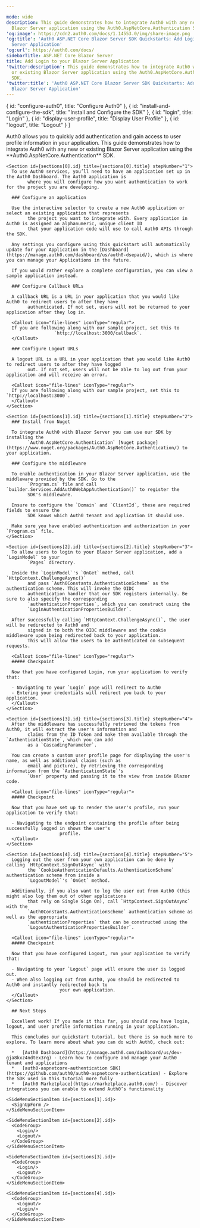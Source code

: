 ```yaml
---

mode: wide
description: This guide demonstrates how to integrate Auth0 with any new or existing
  Blazor Server application using the Auth0.AspNetCore.Authentication SDK.
'og:image': https://cdn2.auth0.com/docs/1.14553.0/img/share-image.png
'og:title': 'Auth0 ASP.NET Core Blazor Server SDK Quickstarts: Add Login to your Blazor
  Server Application'
'og:url': https://auth0.com/docs/
sidebarTitle: ASP.NET Core Blazor Server
title: Add Login to your Blazor Server Application
'twitter:description': This guide demonstrates how to integrate Auth0 with any new
  or existing Blazor Server application using the Auth0.AspNetCore.Authentication
  SDK.
'twitter:title': 'Auth0 ASP.NET Core Blazor Server SDK Quickstarts: Add Login to your
  Blazor Server Application'
---
```



  { id: "configure-auth0", title: "Configure Auth0" },
  { id: "install-and-configure-the-sdk", title: "Install and Configure the SDK" },
  { id: "login", title: "Login" },
  { id: "display-user-profile", title: "Display User Profile" },
  { id: "logout", title: "Logout" }
]

<Recipe>
  <Content>
    Auth0 allows you to quickly add authentication and gain access to user profile information in your application.
        This guide demonstrates how to integrate Auth0 with any new or existing Blazor Server application using the
        **Auth0.AspNetCore.Authentication** SDK.

    <Section id={sections[0].id} title={sections[0].title} stepNumber="1">
      To use Auth0 services, you’ll need to have an application set up in the Auth0 Dashboard. The Auth0 application is
            where you will configure how you want authentication to work for the project you are developing.

      ### Configure an application

      Use the interactive selector to create a new Auth0 application or select an existing application that represents
            the project you want to integrate with. Every application in Auth0 is assigned an alphanumeric, unique client ID
            that your application code will use to call Auth0 APIs through the SDK.

      Any settings you configure using this quickstart will automatically update for your Application in the [Dashboard](https://manage.auth0.com/dashboard/us/auth0-dsepaid/), which is where you can manage your Applications in the future.

      If you would rather explore a complete configuration, you can view a sample application instead.

      ### Configure Callback URLs

      A callback URL is a URL in your application that you would like Auth0 to redirect users to after they have
            authenticated. If not set, users will not be returned to your application after they log in.

      <Callout icon="file-lines" iconType="regular">
      If you are following along with our sample project, set this to
                      `http://localhost:3000/callback`.
      </Callout>

      ### Configure Logout URLs

      A logout URL is a URL in your application that you would like Auth0 to redirect users to after they have logged
            out. If not set, users will not be able to log out from your application and will receive an error.

      <Callout icon="file-lines" iconType="regular">
      If you are following along with our sample project, set this to `http://localhost:3000`.
      </Callout>
    </Section>

    <Section id={sections[1].id} title={sections[1].title} stepNumber="2">
      ### Install from Nuget

      To integrate Auth0 with Blazor Server you can use our SDK by installing the
            `Auth0.AspNetCore.Authentication` [Nuget package](https://www.nuget.org/packages/Auth0.AspNetCore.Authentication/) to your application.

      ### Configure the middleware

      To enable authentication in your Blazor Server application, use the middleware provided by the SDK. Go to the
            `Program.cs` file and call `builder.Services.AddAuth0WebAppAuthentication()` to register the
            SDK's middleware.

      Ensure to configure the `Domain` and `ClientId`, these are required fields to ensure the
            SDK knows which Auth0 tenant and application it should use.

      Make sure you have enabled authentication and authorization in your `Program.cs` file.
    </Section>

    <Section id={sections[2].id} title={sections[2].title} stepNumber="3">
      To allow users to login to your Blazor Server application, add a `LoginModel` to your
            `Pages` directory.

      Inside the `LoginModel`'s `OnGet` method, call `HttpContext.ChallengeAsync()`
            and pass `Auth0Constants.AuthenticationScheme` as the authentication scheme. This will invoke the OIDC
            authentication handler that our SDK registers internally. Be sure to also specify the corresponding
            `authenticationProperties`, which you can construct using the
            `LoginAuthenticationPropertiesBuilder`.

      After successfully calling `HttpContext.ChallengeAsync()`, the user will be redirected to Auth0 and
            signed in to both the OIDC middleware and the cookie middleware upon being redirected back to your application.
            This will allow the users to be authenticated on subsequent requests.

      <Callout icon="file-lines" iconType="regular">
      ##### Checkpoint

      Now that you have configured Login, run your application to verify that:

      - Navigating to your `Login` page will redirect to Auth0
      - Entering your credentials will redirect you back to your application.
      </Callout>
    </Section>

    <Section id={sections[3].id} title={sections[3].title} stepNumber="4">
      After the middleware has successfully retrieved the tokens from Auth0, it will extract the user's information and
            claims from the ID Token and make them available through the `AuthenticationState`, which you can add
            as a `CascadingParameter`.

      You can create a custom user profile page for displaying the user's name, as well as additional claims (such as
            email and picture), by retrieving the corresponding information from the `AuthenticationState`'s
            `User` property and passing it to the view from inside Blazor code.

      <Callout icon="file-lines" iconType="regular">
      ##### Checkpoint

      Now that you have set up to render the user's profile, run your application to verify that:

      - Navigating to the endpoint containing the profile after being successfully logged in shows the user's
                        profile.
      </Callout>
    </Section>

    <Section id={sections[4].id} title={sections[4].title} stepNumber="5">
      Logging out the user from your own application can be done by calling `HttpContext.SignOutAsync` with
            the `CookieAuthenticationDefaults.AuthenticationScheme` authentication scheme from inside a
            `LogoutModel`'s `OnGet` method.

      Additionally, if you also want to log the user out from Auth0 (this might also log them out of other applications
            that rely on Single Sign On), call `HttpContext.SignOutAsync` with the
            `Auth0Constants.AuthenticationScheme` authentication scheme as well as the appropriate
            `authenticationProperties` that can be constructed using the
            `LogoutAuthenticationPropertiesBuilder`.

      <Callout icon="file-lines" iconType="regular">
      ##### Checkpoint

      Now that you have configured Logout, run your application to verify that:

      - Navigating to your `Logout` page will ensure the user is logged out.
      - When also logging out from Auth0, you should be redirected to Auth0 and instantly redirected back to
                        your own application.
      </Callout>
    </Section>

      ## Next Steps

      Excellent work! If you made it this far, you should now have login, logout, and user profile information running in your application.

      This concludes our quickstart tutorial, but there is so much more to explore. To learn more about what you can do with Auth0, check out:

      *   [Auth0 Dashboard](https://manage.auth0.com/dashboard/us/dev-gja8kxz4ndtex3rq) - Learn how to configure and manage your Auth0 tenant and applications
      *   [auth0-aspnetcore-authentication SDK](https://github.com/auth0/auth0-aspnetcore-authentication) - Explore the SDK used in this tutorial more fully
      *   [Auth0 Marketplace](https://marketplace.auth0.com/) - Discover integrations you can enable to extend Auth0’s functionality
  </Content>

  <SideMenu sections={sections}>
    <SideMenuSectionItem id={sections[0].id}>
      <SignUpForm />
    </SideMenuSectionItem>

    <SideMenuSectionItem id={sections[1].id}>
      <SignUpForm />
    </SideMenuSectionItem>

    <SideMenuSectionItem id={sections[2].id}>
      <CodeGroup>
        <Login/>
        <Logout/>
      </CodeGroup>
    </SideMenuSectionItem>

    <SideMenuSectionItem id={sections[3].id}>
      <CodeGroup>
        <Login/>
        <Logout/>
      </CodeGroup>
    </SideMenuSectionItem>

    <SideMenuSectionItem id={sections[4].id}>
      <CodeGroup>
        <Logout/>
        <Login/>
      </CodeGroup>
    </SideMenuSectionItem>

  </SideMenu>
</Recipe>
